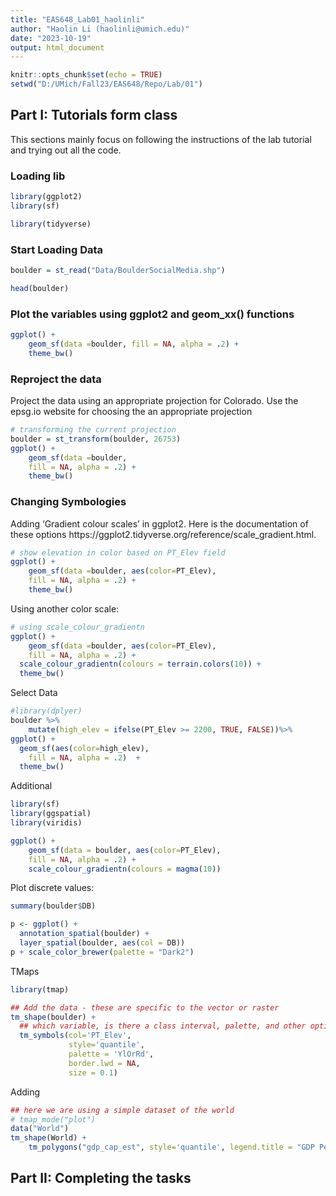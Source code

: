 ```yaml
---
title: "EAS648_Lab01_haolinli"
author: "Haolin Li (haolinli@umich.edu)"
date: "2023-10-19"
output: html_document
---
```


```r
knitr::opts_chunk$set(echo = TRUE)
setwd("D:/UMich/Fall23/EAS648/Repo/Lab/01")
```

## Part I: Tutorials form class

This sections mainly focus on following the instructions of the lab tutorial and trying out all the code.

### Loading lib

```r
library(ggplot2)
library(sf)

library(tidyverse)
```

### Start Loading Data

```r
boulder = st_read("Data/BoulderSocialMedia.shp")

head(boulder)
```

### Plot the variables using ggplot2 and geom_xx() functions

```r
ggplot() +
    geom_sf(data =boulder, fill = NA, alpha = .2) +
    theme_bw()
```

### Reproject the data

Project the data using an appropriate projection for Colorado. Use the epsg.io website for choosing the an appropriate projection

```r
# transforming the current projection
boulder = st_transform(boulder, 26753)
ggplot() +
    geom_sf(data =boulder,
    fill = NA, alpha = .2) +
    theme_bw()
```

### Changing Symbologies

Adding ‘Gradient colour scales’ in ggplot2. Here is the documentation of these options https://ggplot2.tidyverse.org/reference/scale_gradient.html.

```r
# show elevation in color based on PT_Elev field
ggplot() +
    geom_sf(data =boulder, aes(color=PT_Elev),
    fill = NA, alpha = .2) +
    theme_bw()
```

Using another color scale:

```r
# using scale_colour_gradientn
ggplot() +
    geom_sf(data =boulder, aes(color=PT_Elev),
    fill = NA, alpha = .2) +
  scale_colour_gradientn(colours = terrain.colors(10)) +  
  theme_bw()
```


Select Data
```r
#library(dplyer)
boulder %>%
    mutate(high_elev = ifelse(PT_Elev >= 2200, TRUE, FALSE))%>% 
ggplot() +
  geom_sf(aes(color=high_elev),
    fill = NA, alpha = .2)  +  
  theme_bw()
```

Additional


```r
library(sf)
library(ggspatial)
library(viridis)

ggplot() +
    geom_sf(data = boulder, aes(color=PT_Elev),
    fill = NA, alpha = .2) + 
    scale_colour_gradientn(colours = magma(10))

```

Plot discrete values:
```r
summary(boulder$DB)

p <- ggplot() +
  annotation_spatial(boulder) +
  layer_spatial(boulder, aes(col = DB))
p + scale_color_brewer(palette = "Dark2")
```

TMaps

```r
library(tmap)

## Add the data - these are specific to the vector or raster
tm_shape(boulder) + 
  ## which variable, is there a class interval, palette, and other options
  tm_symbols(col='PT_Elev', 
             style='quantile', 
             palette = 'YlOrRd',
             border.lwd = NA,
             size = 0.1)
```

Adding 

```r
## here we are using a simple dataset of the world 
# tmap_mode("plot")
data("World")
tm_shape(World) +
    tm_polygons("gdp_cap_est", style='quantile', legend.title = "GDP Per Capita Estimate")
```



## Part II: Completing the tasks


